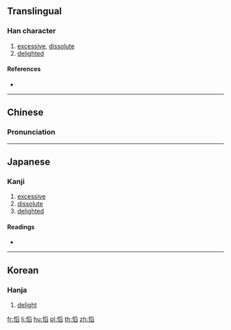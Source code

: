 ==Translingual==

===Han character===
{{Han char|rn=61|rad=心|as=10|sn=13|four=92077|canj=PBHX|ids=⿰忄舀}}

# [[excessive]], [[dissolute]]
# [[delighted]]

====References====
* {{Han ref|kx=0397.220|dkj=11044|dj=0736.150|hdz=42338.040|uh=6146|ud=24902|bh=DD6D|bd=56685}}

----

==Chinese==
{{zh-forms}}

===Pronunciation===
{{zh-pron
|m=tāo,qiè
|c=tou1
|mc=y
|oc=y
|ma=
|cat=a,v
}}

----

==Japanese==

===Kanji===
{{ja-kanji|grade=|rs=心10}}

# [[excessive]]
# [[dissolute]]
# [[delighted]]

====Readings====
* {{ja-readings|on=[[とう]] (tō)|kun=[[よろこぶ]] (yorokobu)}}

----

==Korean==

===Hanja===
{{ko-hanja|hangeul=도|eumhun=|rv=do|mr=to|y=to}}

# [[delight]]

[[fr:慆]]
[[li:慆]]
[[hu:慆]]
[[pl:慆]]
[[th:慆]]
[[zh:慆]]